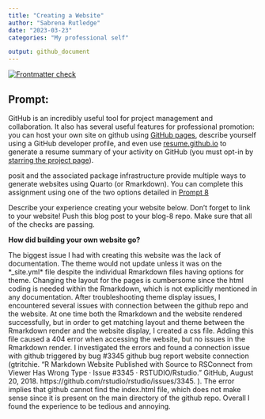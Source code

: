 ```yaml
---
title: "Creating a Website"
author: "Sabrena Rutledge"
date: "2023-03-23"
categories: "My professional self"

output: github_document
---
```


<!-- README.md is generated from README.Rmd. Please edit that file -->
<!-- badges: start -->
[![Frontmatter check](../../actions/workflows/check-yaml.yaml/badge.svg)](../../actions/workflows/check-yaml.yaml)
<!-- badges: end -->

## Prompt:

GitHub is an incredibly useful tool for project management and collaboration. It also has several useful features for professional promotion: you can host your own site on github using [GitHub pages](https://pages.github.com/), describe yourself using a GitHub developer profile, and even use [resume.github.io](http://resume.github.io/) to generate a resume summary of your activity on GitHub (you must opt-in by [starring the project page](https://github.com/resume/resume.github.com)). 

posit and the associated package infrastructure provide multiple ways to generate websites using Quarto (or Rmarkdown). You can complete this assignment using one of the two options detailed in [Prompt 8](https://stat585-at-isu.github.io/blog-2023/Prompts/Blog-8/Prompt.html)

Describe your experience creating your website below. Don't forget to link to your website! Push this blog post to your blog-8 repo. Make sure that all of the checks are passing.

**How did building your own website go?**

The biggest issue I had with creating this website was the lack of documentation. The theme would not update unless it was on the *_site.yml* file despite the individual Rmarkdown files having options for theme. Changing the layout for the pages is cumbersome since the html coding is needed within the Rmarkdown, which is not explicitly mentioned in any documentation. 
After troubleshooting theme display issues, I encountered several issues with connection between the github repo and the website. At one time both the Rmarkdown and the website rendered successfully, but in order to get matching layout and theme between the Rmarkdown render and the website display, I created a css file. Adding this file caused a 404 error when accessing the website, but no issues in the Rmarkdown render. 
I investigated the errors and found a connection issue with github triggered by bug #3345 github bug report website connection (gtritchie. “R Markdown Website Published with Source to RSConnect from Viewer Has Wrong Type · Issue #3345 · RSTUDIO/Rstudio.” GitHub, August 20, 2018. https://github.com/rstudio/rstudio/issues/3345. ). The error implies that github cannot find the index.html file, which does not make sense since it is present on the main directory of the github repo.
Overall I found the experience to be tedious and annoying. 





